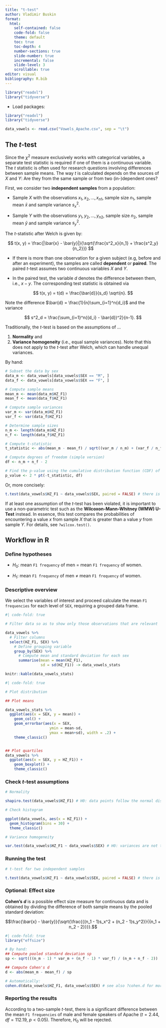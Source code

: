 ```yaml
---
title: "t-test"
author: Vladimir Buskin
format:
  html:
    self-contained: false
    code-fold: false
    theme: default
    toc: true
    toc-depth: 4
    number-sections: true
    slide-number: true
    incremental: false
    slide-level: 3
    scrollable: true
editor: visual
bibliography: R.bib
---
```


```r
library("readxl")
library("tidyverse")
```

-   Load packages:

```r
library("readxl")
library("tidyverse")
```

```r

data_vowels <- read.csv("Vowels_Apache.csv", sep = "\t")

```


## The $t$-test

Since the $\chi^2$ measure exclusively works with categorical variables,
a separate test statistic is required if one of them is a continuous
variable. The $t$ statistic is often used for research questions
involving differences between sample means. The way $t$ is calculated
depends on the sources of $X$ and $Y$: Are they from the same sample or
from two (in-)dependent ones?

First, we consider two **independent samples** from a population:

-   Sample $X$ with the observations $x_1, x_2, ..., {x_n}_1$, sample
    size $n_1$, sample mean $\bar{x}$ and sample variance $s^2_x$.

-   Sample $Y$ with the observations $y_1, y_2, ..., {y_n}_2$, sample
    size $n_2$, sample mean $\bar{y}$ and sample variance $s^2_y$.

::: {.callout-note collapse="true" title="Definition of the $t$-test"}
The $t$-statistic after Welch is given by:

$$
t(x, y) = \frac{|\bar{x} - \bar{y}|}{\sqrt{\frac{s^2_x}{n_1} + \frac{s^2_y}{n_2}}} 
$$

-   If there is more than one observation for a given subject (e.g,
    before and after an experiment), the samples are called
    **dependent** or **paired**. The paired $t$-test assumes two
    continuous variables $X$ and $Y$.

-   In the paired test, the variable $d$ denotes the difference between
    them, i.e., $x - y$. The corresponding test statistic is obtained
    via

$$
t(x, y) = t(d) = \frac{\bar{d}}{s_d} \sqrt{n}.
$$

Note the difference $\bar{d} = \frac{1}{n}\sum_{i=1}^n{d_i}$ and the
variance

$$
s^2_d = \frac{\sum_{i=1}^n({d_i} - \bar{d})^2}{n-1}.
$$

Traditionally, the $t$-test is based on the assumptions of ...

1.  **Normality** and
2.  **Variance homogeneity** (i.e., equal sample variances). Note that
    this does not apply to the $t$-test after Welch, which can handle
    unequal variances.
:::

::: {.callout-tip collapse="true" title="Implementation in R: Manual vs. automatic"}
By hand:

```r
# Subset the data by sex
data_m <- data_vowels[data_vowels$SEX == "M", ]
data_f <- data_vowels[data_vowels$SEX == "F", ]

# Compute sample means
mean_m <- mean(data_m$HZ_F1)
mean_f <- mean(data_f$HZ_F1)

# Compute sample variances
var_m <- var(data_m$HZ_F1)
var_f <- var(data_f$HZ_F1)

# Determine sample sizes
n_m <- length(data_m$HZ_F1)
n_f <- length(data_f$HZ_F1)

# Compute t-statistic
t_statistic <- abs(mean_m - mean_f) / sqrt((var_m / n_m) + (var_f / n_f))

# Compute degrees of freedom (simple version)
df <- n_m + n_f - 2

# Find the p-value using the cumulative distribution function (CDF) of the t-distribution
p_value <- 2 * pt(-t_statistic, df)
```

Or, more concisely:

```r

t.test(data_vowels$HZ_F1 ~ data_vowels$SEX, paired = FALSE) # there is a significant difference!

```
:::

::: callout-important
If at least one assumption of the $t$-test has been violated, it is
important to use a non-parametric test such as the
**Wilcoxon-Mann-Whitney (WMW) U-Test** instead. In essence, this test
compares the probabilities of encountering a value $x$ from sample $X$
that is greater than a value $y$ from sample $Y$. For details, see
`?wilcox.test()`.
:::

## Workflow in R


### Define hypotheses

-   $H_0:$ mean `F1 frequency` of men $=$ mean `F1 frequency` of women.

-   $H_1:$ mean `F1 frequency` of men $\ne$ mean `F1 frequency` of
    women.

### Descriptive overview

We select the variables of interest and proceed calculate the mean
`F1 frequencies` for each level of `SEX`, requiring a grouped data
frame.

```r
#| code-fold: true

# Filter data so as to show only those observations that are relevant

data_vowels %>% 
  # Filter columns
  select(HZ_F1, SEX) %>%
    # Define grouping variable
    group_by(SEX) %>% 
      # Compute mean and standard deviation for each sex
      summarise(mean = mean(HZ_F1),
                sd = sd(HZ_F1)) -> data_vowels_stats

knitr::kable(data_vowels_stats)

```

```r
#| code-fold: true

# Plot distribution

## Plot means

data_vowels_stats %>% 
  ggplot(aes(x = SEX, y = mean)) +
    geom_col() +
    geom_errorbar(aes(x = SEX,
                    ymin = mean-sd,
                    ymax = mean+sd), width = .2) +
    theme_classic()


## Plot quartiles
data_vowels %>% 
  ggplot(aes(x = SEX, y = HZ_F1)) +
    geom_boxplot() +
    theme_classic()


```

### Check $t$-test assumptions

```r

# Normality

shapiro.test(data_vowels$HZ_F1) # H0: data points follow the normal distribution

# Check histogram

ggplot(data_vowels, aes(x = HZ_F1)) +
  geom_histogram(bins = 30) +
  theme_classic()

# Variance homogeneity

var.test(data_vowels$HZ_F1 ~ data_vowels$SEX) # H0: variances are not too different from each other

```

### Running the test

```r

# t-test for two independent samples 

t.test(data_vowels$HZ_F1 ~ data_vowels$SEX, paired = FALSE) # there is a significant difference!

```

### Optional: Effect size

**Cohen's** ***d*** is a possible effect size measure for continuous
data and is obtained by dividing the difference of both sample means by
the pooled standard deviation:

$$\frac{\bar{x} - \bar{y}}{\sqrt{\frac{{(n_1 - 1)s_x^2 + (n_2 - 1)s_y^2}}{{n_1 + n_2 - 2}}}}.$$

```r
#| code-fold: true
library("effsize")

# By hand:
## Compute pooled standard deviation sp
sp <- sqrt(((n_m - 1) * var_m + (n_f - 1) * var_f) / (n_m + n_f - 2))

## Compute Cohen's d
d <- abs(mean_m - mean_f) / sp

# Automatically:
cohen.d(data_vowels$HZ_F1, data_vowels$SEX) # see also ?cohen.d for more details

```

### Reporting the results

According to a two-sample $t$-test, there is a significant difference
between the mean `F1 frequencies` of male and female speakers of Apache
($t = 2.44$, $df = 112.19$, $p < 0.05$). Therefore, $H_0$ will be
rejected.